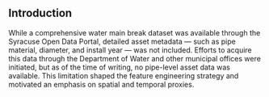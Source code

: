 ## Introduction

While a comprehensive water main break dataset was available through the Syracuse Open Data Portal, detailed asset metadata — such as pipe material, diameter, and install year — was not included. Efforts to acquire this data through the Department of Water and other municipal offices were initiated, but as of the time of writing, no pipe-level asset data was available. This limitation shaped the feature engineering strategy and motivated an emphasis on spatial and temporal proxies.
